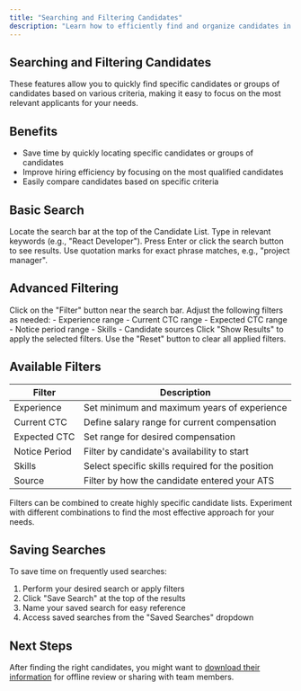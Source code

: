 ```yaml
---
title: "Searching and Filtering Candidates"
description: "Learn how to efficiently find and organize candidates in your ATS"
---
```


## Searching and Filtering Candidates

These features allow you to quickly find specific candidates or groups of candidates based on various criteria, making it easy to focus on the most relevant applicants for your needs.

## Benefits

- Save time by quickly locating specific candidates or groups of candidates
- Improve hiring efficiency by focusing on the most qualified candidates
- Easily compare candidates based on specific criteria

## Basic Search

<Steps>
  <Step title="Access Search Bar">
    Locate the search bar at the top of the Candidate List.
  </Step>
  <Step title="Enter Keywords">
    Type in relevant keywords (e.g., "React Developer").
  </Step>
  <Step title="Initiate Search">
    Press Enter or click the search button to see results.
  </Step>
</Steps>

<Tip>
  Use quotation marks for exact phrase matches, e.g., "project manager".
</Tip>

## Advanced Filtering

<Steps>
  <Step title="Open Filter Menu">
    Click on the "Filter" button near the search bar.
  </Step>
  <Step title="Set Criteria">
    Adjust the following filters as needed:
    - Experience range
    - Current CTC range
    - Expected CTC range
    - Notice period range
    - Skills
    - Candidate sources
  </Step>
  <Step title="Apply Filters">
    Click "Show Results" to apply the selected filters.
  </Step>
  <Step title="Reset Filters">
    Use the "Reset" button to clear all applied filters.
  </Step>
</Steps>

## Available Filters

| Filter | Description |
|--------|-------------|
| Experience | Set minimum and maximum years of experience |
| Current CTC | Define salary range for current compensation |
| Expected CTC | Set range for desired compensation |
| Notice Period | Filter by candidate's availability to start |
| Skills | Select specific skills required for the position |
| Source | Filter by how the candidate entered your ATS |

<Info>
  Filters can be combined to create highly specific candidate lists. Experiment with different combinations to find the most effective approach for your needs.
</Info>

## Saving Searches

To save time on frequently used searches:

1. Perform your desired search or apply filters
2. Click "Save Search" at the top of the results
3. Name your saved search for easy reference
4. Access saved searches from the "Saved Searches" dropdown

## Next Steps

After finding the right candidates, you might want to [download their information](/candidate-pipeline-view/downloading) for offline review or sharing with team members.